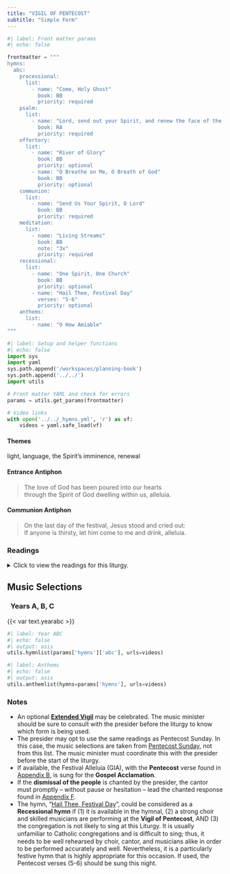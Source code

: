 ```yaml
---
title: "VIGIL OF PENTECOST"
subtitle: "Simple Form"
---
```


```python
#| label: Front matter params
#| echo: false

frontmatter = """
hymns:
  abc:
    processional:
      list:
        - name: "Come, Holy Ghost"
          book: BB
          priority: required
    psalm:
      list:
        - name: "Lord, send out your Spirit, and renew the face of the earth."
          book: RA
          priority: required
    offertory:
      list:
        - name: "River of Glory"
          book: BB
          priority: optional
        - name: "O Breathe on Me, O Breath of God"
          book: BB
          priority: optional
    communion:
      list:
        - name: "Send Us Your Spirit, O Lord"
          book: BB
          priority: required
    meditation:
      list:
        - name: "Living Streams"
          book: BB
          note: "3x"
          priority: required
    recessional:
      list:
        - name: "One Spirit, One Church"
          book: BB
          priority: optional
        - name: "Hail Thee, Festival Day"
          verses: "5-6"
          priority: optional
    anthems:
      list:
        - name: "O How Amiable"
"""
```

```python
#| label: Setup and helper functions
#| echo: false
import sys
import yaml
sys.path.append('/workspaces/planning-book')
sys.path.append('../../')
import utils

# Front matter YAML and check for errors
params = utils.get_params(frontmatter)

# Video links
with open('../../_hymns.yml', 'r') as vf:
    videos = yaml.safe_load(vf)
```

:::  {.red}
#### **Themes**
:::

light, language, the Spirit's imminence, renewal

:::  {.red}
#### **Entrance Antiphon**
:::

> The love of God has been poured into our hearts  
> through the Spirit of God dwelling within us, alleluia.

:::  {.red}
#### **Communion Antiphon**
:::

> On the last day of the festival, Jesus stood and cried out:  
> If anyone is thirsty, let him come to me and drink, alleluia.

:::: {.content-visible when-format="html"}
::: {.red}
### Readings
:::

<details>
  <summary>Click to view the readings for this liturgy.</summary>

::: {.red}
### &nbsp; Years A, B, C

#### First Reading [Genesis 11:1-9]{style="float:right" .small}
:::

The whole world spoke the same language, using the same words.  
While the people were migrating in the east,  
they came upon a valley in the land of Shinar and settled there.  
They said to one another,  
"Come, let us mold bricks and harden them with fire."  
They used bricks for stone, and bitumen for mortar.  
Then they said, "Come, let us build ourselves a city  
and a tower with its top in the sky,  
and so make a name for ourselves;  
otherwise we shall be scattered all over the earth."  

The LORD came down to see the city and the tower  
that the people had built.  
Then the LORD said: "If now, while they are one people,  
all speaking the same language,  
they have started to do this,  
nothing will later stop them from doing whatever they presume to do.  
Let us then go down there and confuse their language,  
so that one will not understand what another says."  
Thus the LORD scattered them from there all over the earth,  
and they stopped building the city.  
That is why it was called Babel,  
because there the LORD confused the speech of all the world.  
It was from that place that he scattered them all over the earth.  

[Or:]{.red} [Exodus 19:3-8a, 16-20b]{style="float:right" .small .red}  

Moses went up the mountain to God.  
Then the LORD called to him and said,  
"Thus shall you say to the house of Jacob;  
tell the Israelites:  
You have seen for yourselves how I treated the Egyptians  
and how I bore you up on eagle wings  
and brought you here to myself.  
Therefore, if you hearken to my voice and keep my covenant,  
you shall be my special possession,  
dearer to me than all other people,  
though all the earth is mine.  
You shall be to me a kingdom of priests, a holy nation.  
That is what you must tell the Israelites."  
So Moses went and summoned the elders of the people.  
When he set before them  
all that the LORD had ordered him to tell them,  
the people all answered together,  
"Everything the LORD has said, we will do."  

On the morning of the third day  
there were peals of thunder and lightning,  
and a heavy cloud over the mountain,  
and a very loud trumpet blast,  
so that all the people in the camp trembled.  
But Moses led the people out of the camp to meet God,  
and they stationed themselves at the foot of the mountain.  
Mount Sinai was all wrapped in smoke,  
for the LORD came down upon it in fire.  
The smoke rose from it as though from a furnace,  
and the whole mountain trembled violently.  
The trumpet blast grew louder and louder, while Moses was speaking,  
and God answering him with thunder.  

When the LORD came down to the top of Mount Sinai,  
he summoned Moses to the top of the mountain.  

[Or:]{.red} [Ezekiel 37:1-14]{style="float:right" .small .red}  

The hand of the LORD came upon me,  
and he led me out in the spirit of the LORD  
and set me in the center of the plain,  
which was now filled with bones.  
He made me walk among the bones in every direction  
so that I saw how many they were on the surface of the plain.  
How dry they were!  
He asked me:  
Son of man, can these bones come to life?  
I answered, "Lord GOD, you alone know that."  
Then he said to me:  
Prophesy over these bones, and say to them:  
Dry bones, hear the word of the LORD!  
Thus says the Lord GOD to these bones:  
See! I will bring spirit into you, that you may come to life.  
I will put sinews upon you, make flesh grow over you,  
cover you with skin, and put spirit in you  
so that you may come to life and know that I am the LORD.  
I, Ezekiel, prophesied as I had been told,  
and even as I was prophesying I heard a noise;  
it was a rattling as the bones came together, bone joining bone.  
I saw the sinews and the flesh come upon them,  
and the skin cover them, but there was no spirit in them.  
Then the LORD said to me:  
Prophesy to the spirit, prophesy, son of man,  
and say to the spirit: Thus says the Lord GOD:  
From the four winds come, O spirit,  
and breathe into these slain that they may come to life.  
I prophesied as he told me, and the spirit came into them;  
they came alive and stood upright, a vast army.  
Then he said to me:  
Son of man, these bones are the whole house of Israel.  
They have been saying,  
"Our bones are dried up,  
our hope is lost, and we are cut off."  
Therefore, prophesy and say to them: Thus says the Lord GOD:  
O my people, I will open your graves  
and have you rise from them,  
and bring you back to the land of Israel.  
Then you shall know that I am the LORD,  
when I open your graves and have you rise from them,  
O my people!  
I will put my spirit in you that you may live,  
and I will settle you upon your land;  
thus you shall know that I am the LORD.  
I have promised, and I will do it, says the LORD.  

[Or:]{.red} [Joel 3:1-5]{style="float:right" .small .red}

Thus says the LORD:  
I will pour out my spirit upon all flesh.  
Your sons and daughters shall prophesy,  
your old men shall dream dreams,  
your young men shall see visions;  
even upon the servants and the handmaids,  
in those days, I will pour out my spirit.  
And I will work wonders in the heavens and on the earth,  
blood, fire, and columns of smoke;  
the sun will be turned to darkness,  
and the moon to blood,  
at the coming of the day of the LORD,  
the great and terrible day.  
Then everyone shall be rescued  
who calls on the name of the LORD;  
for on Mount Zion there shall be a remnant,  
as the LORD has said,  
and in Jerusalem survivors  
whom the LORD shall call.  

***

::: {.red}
#### Responsorial Psalm [Psalm 104:1-2, 24, 35, 27-28, 29-30]{style="float:right" .small}
:::

**[℟.]{.red}** **Lord, send out your Spirit, and renew the face of the earth.**  
[Or:]{.red}  
**[℟.]{.red}** **Alleluia.**  

Bless the LORD, O my soul!  
O LORD, my God, you are great indeed!  
You are clothed with majesty and glory,  
robed in light as with a cloak. **[℟.]{.red}**  

How manifold are your works, O LORD!  
In wisdom you have wrought them all—  
the earth is full of your creatures;  
bless the LORD, O my soul! Alleluia. **[℟.]{.red}**  

Creatures all look to you  
to give them food in due time.  
When you give it to them, they gather it;  
when you open your hand, they are filled with good things. **[℟.]{.red}**  

If you take away their breath, they perish  
and return to their dust.  
When you send forth your spirit, they are created,  
and you renew the face of the earth. **[℟.]{.red}**  

***

::: {.red}
#### Second Reading [Romans 8:22-27]{style="float:right" .small}
:::

Brothers and sisters:  
We know that all creation is groaning in labor pains even until now;  
and not only that, but we ourselves,  
who have the firstfruits of the Spirit,  
we also groan within ourselves  
as we wait for adoption, the redemption of our bodies.  
For in hope we were saved.  
Now hope that sees is not hope.  
For who hopes for what one sees?  
But if we hope for what we do not see, we wait with endurance.  

In the same way, the Spirit too comes to the aid of our weakness;  
for we do not know how to pray as we ought,  
but the Spirit himself intercedes with inexpressible groanings.  
And the one who searches hearts  
knows what is the intention of the Spirit,  
because he intercedes for the holy ones  
according to God's will.  

***

::: {.red}
#### Gospel Acclamation
:::

**[℟.]{.red}** **Alleluia, alleluia.**  
Come, Holy Spirit, fill the hearts of your faithful  
and kindle in them the fire of your love. **[℟.]{.red}**

***

::: {.red}
#### Gospel [John 7:37-39]{style="float:right" .small}
:::

Jesus stood up and exclaimed,  
"Let anyone who thirsts come to me and drink.  
As Scripture says:  
*Rivers of living water will flow from within him who believes in me.*"  

He said this in reference to the Spirit  
that those who came to believe in him were to receive.  
There was, of course, no Spirit yet,  
because Jesus had not yet been glorified.  

::: {.centered}
{{< var symbols.cross >}} &nbsp; {{< var symbols.cross >}} &nbsp; {{< var symbols.cross >}}
:::

</details>
::::

::: {.red}
## Music Selections
:::

::: {.titlered}
### &nbsp; Years A, B, C
:::
{{< var text.yearabc >}}

```python
#| label: Year ABC
#| echo: false
#| output: asis
utils.hymnlist(params['hymns']['abc'], urls=videos)
```


```python
#| label: Anthems
#| echo: false
#| output: asis
utils.anthemlist(hymns=params['hymns'], urls=videos)
```

::: {.red}
### Notes
:::

* An optional [**Extended Vigil**](pentecost-vigil-extended.qmd) may be celebrated. The music minister should be sure to consult with the presider before the liturgy to know which form is being used.
* The presider may opt to use the same readings as Pentecost Sunday.
In this case, the music selections are taken from [Pentecost Sunday](pentecost.qmd), not from this list. The music minister must coordinate this with the presider before the start of the liturgy.
* If available, the Festival Alleluia (GIA), with the **Pentecost** verse found in [Appendix B](../appendices/B-festival-alleluia.qmd), is sung for the **Gospel Acclamation**.
* If the **dismissal of the people** is chanted by the presider, the cantor must promptly – without pause or hesitation – lead the chanted response found in [Appendix F](../easter/pentecost-vigil.qmd).
* The hymn, “[Hail Thee, Festival Day](https://www.youtube.com/watch?v=cQvb8SN6RlU)”, could be considered as a **Recessional hymn** if (1) it is available in the hymnal, (2) a strong choir and skilled musicians are performing at the **Vigil of Pentecost**, AND (3) the congregation is not likely to sing at this Liturgy. It is usually unfamiliar to Catholic congregations and is diﬃcult to sing; thus, it needs to be well rehearsed by choir, cantor, and musicians alike in order to be performed accurately and well. Nevertheless, it is a particularly festive hymn that is highly appropriate for this occasion. If used, the Pentecost verses (5-6) should be sung this night.